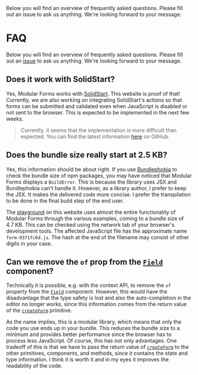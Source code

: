 
<Title>FAQ</Title>
<Description>
  Below you will find an overview of frequently asked questions. Please fill out
  an issue to ask us anything. We're looking forward to your message.
</Description>

# FAQ

Below you will find an overview of frequently asked questions. Please fill out an <a href="https://github.com/fabian-hiller/modular-forms/issues/new" target="_blank" rel="noreferrer">issue</a> to ask us anything. We're looking forward to your message.

## Does it work with SolidStart?

Yes, Modular Forms works with <a href="https://start.solidjs.com" target="_blank" rel="noreferrer">SolidStart</a>. This website is proof of that! Currently, we are also working on integrating SolidStart's actions so that forms can be submitted and validated even when JavaScript is disabled or not sent to the browser. This is expected to be implemented in the next few weeks.

> Currently, it seems that the implementation is more difficult than expected. You can find the latest information <a href="https://github.com/fabian-hiller/modular-forms/issues/3" target="_blank" rel="noreferrer">here</a> on GitHub.

## Does the bundle size really start at 2.5 KB?

Yes, this information should be about right. If you use <a href="https://bundlephobia.com" target="_blank" rel="noreferrer">Bundlephobia</a> to check the bundle size of npm packages, you may have noticed that Modular Forms displays a `BuildError`. This is because the library uses JSX and Bundlephobia can't handle it. However, as a library author, I prefer to keep the JSX. It makes the delivered code more concise. I prefer the transpilation to be done in the final build step of the end user.

The <A href="/playground">playground</A> on this website uses almost the entire functionality of Modular Forms through the various examples, coming to a bundle size of 4.7 KB. This can be checked using the network tab of your browser's development tools. The affected JavaScript file has the approximate name `form-9371fc6d.js`. The hash at the end of the filename may consist of other digits in your case.

## Can we remove the `of` prop from the <A href="/api/Field">`Field`</A> component?

Technically it is possible, e.g. with the context API, to remove the `of` property from the <A href="/api/Field">`Field`</A> component. However, this would have the disadvantage that the type safety is lost and also the auto-completion in the editor no longer works, since this information comes from the return value of the <A href="/api/createForm">`createForm`</A> primitive.

As the name implies, this is a modular library, which means that only the code you use ends up in your bundle. This reduces the bundle size to a minimum and provides better performance since the browser has to process less JavaScript. Of course, this has not only advantages. One tradeoff of this is that we have to pass the return value of <A href="/api/createForm">`createForm`</A> to the other primitives, components, and methods, since it contains the state and type information. I think it is worth it and in my eyes it improves the readability of the code.
